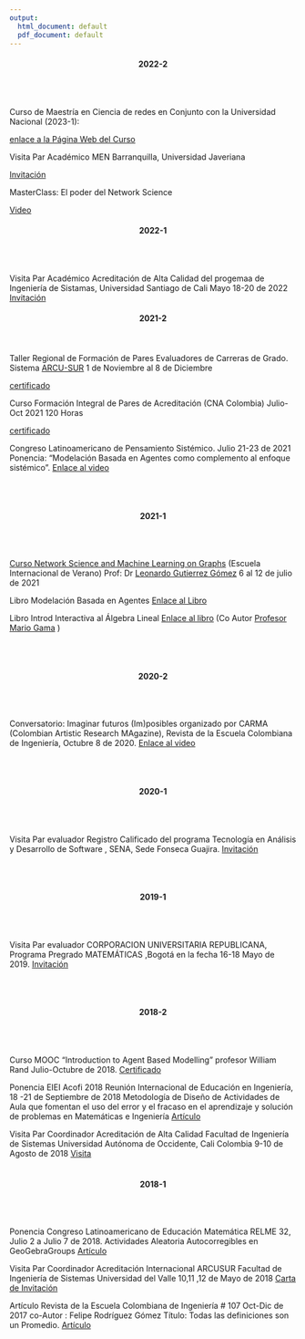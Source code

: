 ---
output:
  html_document: default
  pdf_document: default
---

<center> <h4>2022-2</h4> </center> 
<br>
</br>

Curso de Maestría en Ciencia de redes en Conjunto con la Universidad Nacional (2023-1):

[enlace a la Página Web del Curso](http://profesores.is.escuelaing.edu.co/~amelendez/CursoPosgradoNetworkScience2023-1/P%C3%A1ginaWebNetworkSciencePosgrado2023-1.html)

Visita Par Académico MEN Barranquilla, Universidad Javeriana

[Invitación](https://www.dropbox.com/s/kfyx4cocw2oojge/OficioInvitaci%C3%B3n.pdf?dl=1)

MasterClass: El poder del Network Science

[Video](https://www.youtube.com/watch?v=ysv0bw9cY6I&t=1259s)

<center> <h4>2022-1</h4> </center> 
<br>
</br>



Visita Par Académico Acreditación de Alta Calidad del progemaa de Ingeniería de Sistamas, Universidad Santiago de Cali
Mayo 18-20 de 2022
  [Invitación](http://profesores.is.escuelaing.edu.co/~amelendez/HojaDeVida/Anexos/5. Visitas/SantiagoCali2022.PNG)


<center> <h4>2021-2</h4> </center> 
<br>
</br>
Taller Regional de Formación de Pares Evaluadores de Carreras de Grado. Sistema [ARCU-SUR](http://capacitaciones.arcusur.org:8002/course/view.php?id=3)
  1 de Noviembre al 8 de Diciembre
  
[certificado](http://profesores.is.escuelaing.edu.co/~amelendez/HojaDeVida/Anexos/2.3 Cursos Complementarios/Arcu-Sur-Dic-2021.pdf)

Curso Formación Integral de Pares de Acreditación (CNA Colombia)
Julio- Oct 2021 120 Horas
  
[certificado](http://profesores.is.escuelaing.edu.co/~amelendez/HojaDeVida/Anexos/2.3 Cursos Complementarios/CertificaciónCursoCNAOct2021.png)

  
Congreso Latinoamericano de Pensamiento Sistémico.
  Julio 21-23 de 2021
  Ponencia: “Modelación Basada en Agentes como complemento al enfoque sistémico”. [Enlace al video](https://www.youtube.com/watch?v=UuZ8PZ21I-k)
  
<br>
</br>
<center> <h4>2021-1</h4> </center> 
<br>
</br>
    
[Curso Network Science and Machine Learning on Graphs](https://www.escuelaing.edu.co/es/programas/curso-network-science-and-machine-learning-on-graphs-data-analysis-methods-and-applications/) (Escuela Internacional de Verano) Prof: Dr [Leonardo Gutierrez Gómez](https://www.linkedin.com/in/leonardo-guti%C3%A9rrez-g%C3%B3mez-b2211320/?originalSubdomain=lu)
  6 al 12 de julio de 2021
  
Libro Modelación Basada en Agentes  [Enlace al Libro](http://profesores.is.escuelaing.edu.co/~amelendez/_book/index.html)
  
Libro Introd Interactiva al Álgebra Lineal [Enlace al libro](https://www.geogebra.org/m/vmeqdn4u)
  (Co Autor  [Profesor Mario Gama](https://www.linkedin.com/in/mario-gama-diaz-4914911b/?originalSubdomain=co)  )
  
<br>
</br>
<center> <h4>2020-2</h4> </center> 
<br>
</br>
    
Conversatorio: Imaginar futuros (Im)posibles organizado por CARMA (Colombian Artistic Research MAgazine), Revista de la Escuela Colombiana de Ingeniería, Octubre 8 de 2020.
  [Enlace al video](https://www.facebook.com/177046169506645/videos/960654031088087)
  
  
  
<br>
</br>
<center> <h4>2020-1</h4> </center> 
<br>
</br>
    
Visita Par evaluador Registro Calificado del programa Tecnología en Análisis y Desarrollo de Software , SENA, Sede Fonseca Guajira.
  [Invitación](http://profesores.is.escuelaing.edu.co/~amelendez/HojaDeVida/Anexos/5. Visitas/Guajira2020.PNG)
  
  
<br>
</br>
<center> <h4>2019-1</h4> </center> 
<br>
</br>
    
Visita Par evaluador CORPORACION UNIVERSITARIA REPUBLICANA, Programa Pregrado MATEMÁTICAS ,Bogotá en la fecha 16-18 Mayo de 2019.
  [Invitación](http://profesores.is.escuelaing.edu.co/~amelendez/HojaDeVida/Anexos/5. Visitas/Republicana2019.PNG)
  
  
  
<br>
</br>
<center> <h4>2018-2</h4> </center> 
<br>
</br>
    
Curso MOOC  "Introduction to Agent Based Modelling" profesor William Rand 
  Julio-Octubre de 2018.
  [Certificado](http://profesores.is.escuelaing.edu.co/~amelendez/HojaDeVida/Anexos/2.3 Cursos Complementarios/RandCurso.PNG)
  
  Ponencia EIEI Acofi 2018 Reunión Internacional de Educación en Ingeniería, 18 -21 de Septiembre de 2018
  Metodología de Diseño de Actividades de Aula que fomentan el uso del error y el fracaso en el aprendizaje y solución de problemas en Matemáticas e Ingeniería
  [Artículo](http://profesores.is.escuelaing.edu.co/~amelendez/HojaDeVida/Anexos/4.3 Artículos/AcofiSept2018.pdf)
  
  Visita Par Coordinador Acreditación de Alta Calidad Facultad de Ingeniería de Sistemas Universidad Autónoma de Occidente, Cali Colombia 9-10 de Agosto de 2018
  [Visita](http://profesores.is.escuelaing.edu.co/~amelendez/HojaDeVida/Anexos/5. Visitas/AutónomaOct2017.PNG)
<br>
</br>
<center> <h4>2018-1</h4> </center> 
<br>
</br>
    
    
Ponencia Congreso Latinoamericano de Educación Matemática RELME 32, Julio 2 a Julio 7 de 2018.
  Actividades Aleatoria Autocorregibles en GeoGebraGroups
  [Artículo](http://profesores.is.escuelaing.edu.co/~amelendez/HojaDeVida/Anexos/4.3 Artículos/Relme32Junio2018.docx)
  
Visita Par Coordinador Acreditación Internacional ARCUSUR Facultad de Ingeniería de Sistemas Universidad del Valle 10,11 ,12 de Mayo de 2018
  [Carta de Invitación](http://profesores.is.escuelaing.edu.co/~amelendez/HojaDeVida/Anexos/5. Visitas/ArcusurCaliAgo2018.PNG)
  
  Artículo Revista de la Escuela Colombiana de Ingeniería # 107 Oct-Dic de 2017
  co-Autor : Felipe Rodríguez Gómez
  Título: Todas las definiciones son un Promedio.
  [Artículo](https://revistas.escuelaing.edu.co/index.php/reci/article/view/23)